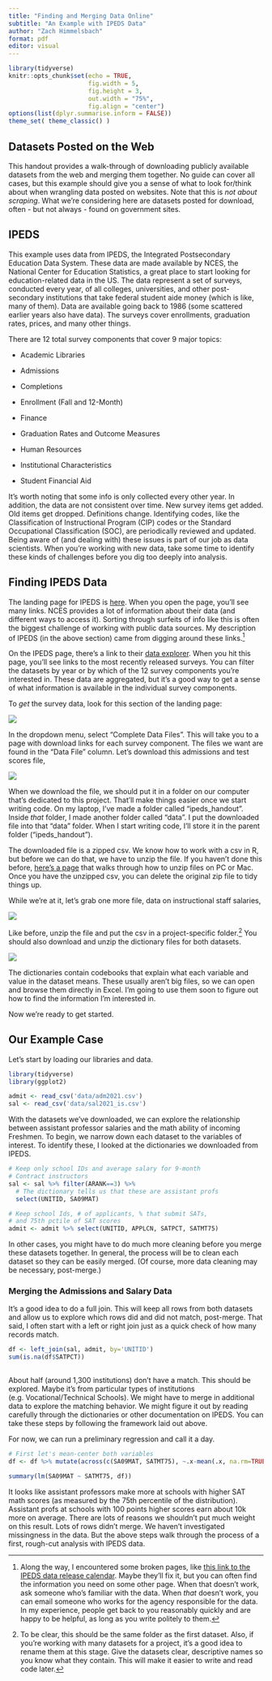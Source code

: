 ```yaml
---
title: "Finding and Merging Data Online"
subtitle: "An Example with IPEDS Data"
author: "Zach Himmelsbach"
format: pdf
editor: visual
---
```


```r
library(tidyverse)
knitr::opts_chunk$set(echo = TRUE, 
                      fig.width = 5,
                      fig.height = 3,
                      out.width = "75%", 
                      fig.align = "center")
options(list(dplyr.summarise.inform = FALSE))
theme_set( theme_classic() )

```

## Datasets Posted on the Web

This handout provides a walk-through of downloading publicly available datasets from the web and merging them together. No guide can cover all cases, but this example should give you a sense of what to look for/think about when wrangling data posted on websites. Note that this is *not about scraping*. What we're considering here are datasets posted for download, often - but not always - found on government sites.

## IPEDS

This example uses data from IPEDS, the Integrated Postsecondary Education Data System. These data are made available by NCES, the National Center for Education Statistics, a great place to start looking for education-related data in the US. The data represent a set of surveys, conducted every year, of all colleges, universities, and other post-secondary institutions that take federal student aide money (which is like, many of them). Data are available going back to 1986 (some scattered earlier years also have data). The surveys cover enrollments, graduation rates, prices, and many other things.

There are 12 total survey components that cover 9 major topics:

-   Academic Libraries

-   Admissions

-   Completions

-   Enrollment (Fall and 12-Month)

-   Finance

-   Graduation Rates and Outcome Measures

-   Human Resources

-   Institutional Characteristics

-   Student Financial Aid

It's worth noting that some info is only collected every other year. In addition, the data are not consistent over time. New survey items get added. Old items get dropped. Definitions change. Identifying codes, like the Classification of Instructional Program (CIP) codes or the Standard Occupational Classification (SOC), are periodically reviewed and updated. Being aware of (and dealing with) these issues is part of our job as data scientists. When you're working with new data, take some time to identify these kinds of challenges before you dig too deeply into analysis.

## Finding IPEDS Data

The landing page for IPEDS is [here](https://nces.ed.gov/ipeds/use-the-data). When you open the page, you'll see many links. NCES provides a lot of information about their data (and different ways to access it). Sorting through surfeits of info like this is often the biggest challenge of working with public data sources. My description of IPEDS (in the above section) came from digging around these links.[^ipeds_data-1]

[^ipeds_data-1]: Along the way, I encountered some broken pages, like [this link to the IPEDS data release calendar](https://surveys.nces.ed.gov/ipeds/ViewContent.aspx?contentId=21). Maybe they'll fix it, but you can often find the information you need on some other page. When that doesn't work, ask someone who's familiar with the data. When *that* doesn't work, you can email someone who works for the agency responsible for the data. In my experience, people get back to you reasonably quickly and are happy to be helpful, as long as you write politely to them.

On the IPEDS page, there's a link to their [data explorer](https://nces.ed.gov/ipeds/Search). When you hit this page, you'll see links to the most recently released surveys. You can filter the datasets by year or by which of the 12 survey components you're interested in. These data are aggregated, but it's a good way to get a sense of what information is available in the individual survey components.

To *get* the survey data, look for this section of the landing page:

![](images/ipeds_images/survey_download.png)

In the dropdown menu, select "Complete Data Files". This will take you to a page with download links for each survey component. The files we want are found in the "Data File" column. Let's download this admissions and test scores file,

![](images/ipeds_images/admissions_and_test_scores.png)

When we download the file, we should put it in a folder on our computer that's dedicated to this project. That'll make things easier once we start writing code. On my laptop, I've made a folder called "ipeds_handout". Inside *that* folder, I made another folder called "data". I put the downloaded file into that "data" folder. When I start writing code, I'll store it in the parent folder ("ipeds_handout").

The downloaded file is a zipped csv. We know how to work with a csv in R, but before we can do that, we have to unzip the file. If you haven't done this before, [here's a page](https://www.filecenter.com/blog/how-to-unzip-files-mac-iphone-android-windows/) that walks through how to unzip files on PC or Mac. Once you have the unzipped csv, you can delete the original zip file to tidy things up.

While we're at it, let's grab one more file, data on instructional staff salaries,

![](images/ipeds_images/instructional_salaries.png)

Like before, unzip the file and put the csv in a project-specific folder.[^ipeds_data-2] You should also download and unzip the dictionary files for both datasets.

[^ipeds_data-2]: To be clear, this should be the same folder as the first dataset. Also, if you're working with many datasets for a project, it's a good idea to rename them at this stage. Give the datasets clear, descriptive names so you know what they contain. This will make it easier to write and read code later.

![](images/ipeds_images/dictionary_download.png)

The dictionaries contain codebooks that explain what each variable and value in the dataset means. These usually aren't big files, so we can open and browse them directly in Excel. I'm going to use them soon to figure out how to find the information I'm interested in.

Now we're ready to get started.

## Our Example Case

Let's start by loading our libraries and data.

```r
library(tidyverse)
library(ggplot2)
```

```r
admit <- read_csv('data/adm2021.csv')
sal <- read_csv('data/sal2021_is.csv')
```

With the datasets we've downloaded, we can explore the relationship between assistant professor salaries and the math ability of incoming Freshmen. To begin, we narrow down each dataset to the variables of interest. To identify these, I looked at the dictionaries we downloaded from IPEDS.

```r
# Keep only school IDs and average salary for 9-month
# Contract instructors
sal <- sal %>% filter(ARANK==3) %>% 
  # The dictionary tells us that these are assistant profs
  select(UNITID, SA09MAT)
```

```r
# Keep school Ids, # of applicants, % that submit SATs,
# and 75th pctile of SAT scores
admit <- admit %>% select(UNITID, APPLCN, SATPCT, SATMT75)
```

In other cases, you might have to do much more cleaning before you merge these datasets together. In general, the process will be to clean each dataset so they can be easily merged. (Of course, more data cleaning may be necessary, post-merge.)

### Merging the Admissions and Salary Data

It's a good idea to do a full join. This will keep all rows from both datasets and allow us to explore which rows did and did not match, post-merge. That said, I often start with a left or right join just as a quick check of how many records match.

```r
df <- left_join(sal, admit, by='UNITID')
sum(is.na(df$SATPCT)) 
 
```

About half (around 1,300 institutions) don't have a match. This should be explored. Maybe it's from particular types of institutions (e.g. Vocational/Technical Schools). We might have to merge in additional data to explore the matching behavior. We might figure it out by reading carefully through the dictionaries or other documentation on IPEDS. You can take these steps by following the framework laid out above.

For now, we can run a preliminary regression and call it a day.

```r
# First let's mean-center both variables
df <- df %>% mutate(across(c(SA09MAT, SATMT75), ~.x-mean(.x, na.rm=TRUE)))

summary(lm(SA09MAT ~ SATMT75, df))
```

It looks like assistant professors make more at schools with higher SAT math scores (as measured by the 75th percentile of the distribution). Assistant profs at schools with 100 points higher scores earn about 10k more on average. There are lots of reasons we shouldn't put much weight on this result. Lots of rows didn't merge. We haven't investigated missingness in the data. But the above steps walk through the process of a first, rough-cut analysis with IPEDS data.
